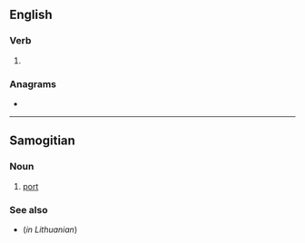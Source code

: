 ==English==

===Verb===
{{head|en|verb form}}

# {{en-third-person singular of|oust}}

===Anagrams===
* {{anagrams|en|a=osstu|SOTUs|Sutos|susto}}

----

==Samogitian==

===Noun===
{{sgs-noun|m}}
# [[port]]

===See also===
* {{l|lt|uostas}} (''in Lithuanian'')